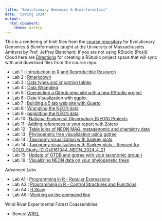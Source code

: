 ```yaml
---
title: "Evolutionary Genomics & Bioinformatics"
date: 'Spring 2024'
output: 
  html_document:
    theme: darkly
---
```


This is a rendering of hmtl files from the [course repository](https://github.com/jeffreyblanchard/EvoGeno2024R) for Evolutionary Genomics & Bioinformatics taught at the University of Massachusetts Amherst by Prof. Jeffrey Blanchard.  If you are not using RStudio (Posit) Cloud here are [Directions](EvoGeno_github.html) for creating a RStudio project space that will sync with and download files from the course repo.

* Lab 1 : [Introduction to R and Reproducible Research](EvoGeno_Lab1_intro.html)
* Lab 2 : [Rmarkdown](EvoGeno_Lab2_Rmarkdown.html)
* Lab 3 : [Data types and importing tables](EvoGeno_Lab3_data_types.html)
* Lab 4 : [Data Wrangling](EvoGeno_Lab4_datawrangle.html)
* Lab 5 : [Connecting a Github repo site with a new RStudio project](EvoGeno_Lab5_Github_posit.html)
* Lab 6 : [Data Visualization with ggplot](EvoGeno_Lab6_ggplot.html)
* Lab 7 : [Building a 5 tab web site with Quarto](EvoGeno_Lab7_quarto.html)
* Lab 8 : [Wrangling the NEON data](EvoGeno_Lab8_tables.html)
* Lab 9 : [ggplotting the NEON data](EvoGeno_Lab9_pub_graphics.html)
* Lab 10 : [National Ecological Observatory (NEON) Projects](EvoGeno_Lab10_NEON.html)
* Lab 11 : [Adding references to your report with Zotero](EvoGeno_Lab11_zotero.html)
* Lab 12 : [Table joins of NEON MAG, metagenomic and chemistry data](EvoGeno_Lab12_joins.html)
* Lab 13 : [Phylogenetic tree visualization using ggtree](EvoGeno_Lab13_ggtree.html)
* Lab 14 : [Taxonomy visualization with Sankey plots](EvoGeno_Lab14_sankey.html)
* Lab 14 : [Taxonomy visualization with Sankey plots - Revised for GOLD_Study_ID_Gs0161344_NEON_2024_4_21](EvoGeno_Lab14_sankey_revised.html)
* Lab 15 : [Update of GTDB and ggtree with your taxonomic group I](EvoGeno_Lab15a_ggtree.html)
* Lab 16 : [Visualizing NEON data on your phylogenetic trees](EvoGeno_Lab15b_ggtree.html)

Advanced Labs

* Lab A1 : [Programming in R - Regular Expressions](EvoGeno_xtra1_stringr.html)
* Lab A3 : [Programming in R - Control Structures and Functions](EvoGeno_xtra3_loops.html)
* Lab A4 : [R Shiny](EvoGeno_xtra4_shiny.html)
* Lab A6 : [Working on the command line](EvoGeno_xtra6_cmd.html)

Wind River Experimental Forest Coassemblies

* Bonus: [WREL](WREF.html)

